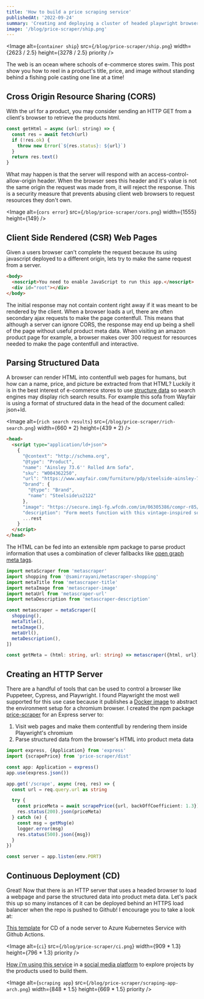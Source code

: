 ```yaml
---
title: 'How to build a price scraping service'
publishedAt: '2022-09-24'
summary: 'Creating and deploying a cluster of headed playwright browsers that extract product data'
image: '/blog/price-scraper/ship.png'
---
```


<Image
  alt={`container ship`}
  src={`/blog/price-scraper/ship.png`}
  width={2623 / 2.5}
  height={3278 / 2.5}
  priority
/>

The web is an ocean where schools of e-commerce stores swim. This post show you how to reel in a product's title, price, and image without standing behind a fishing pole casting one line at a time!

## Cross Origin Resource Sharing (CORS)

With the url for a product, you may consider sending an HTTP GET from a client's browser to retrieve the products html.

```javascript
const getHtml = async (url: string) => {
  const res = await fetch(url)
  if (!res.ok) {
    throw new Error(`${res.status}: ${url}`)
  }
  return res.text()
}
```

What may happen is that the server will respond with an access-control-allow-origin header. When the browser sees this header and it's value is not the same origin the request was made from, it will reject the response. This is a security measure that prevents abusing client web browsers to request resources they don't own.

<Image
  alt={`cors error`}
  src={`/blog/price-scraper/cors.png`}
  width={1555}
  height={149}
/>

## Client Side Rendered (CSR) Web Pages

Given a users browser can't complete the request because its using javascript deployed to a different origin, lets try to make the same request from a server.

```html
<body>
  <noscript>You need to enable JavaScript to run this app.</noscript>
  <div id="root"></div>
</body>
```

The initial response may not contain content right away if it was meant to be rendered by the client. When a browser loads a url, there are often secondary ajax requests to make the page contentfull. This means that although a server can ignore CORS, the response may end up being a shell of the page without useful product meta data. When visiting an amazon product page for example, a browser makes over 300 request for resources needed to make the page contentfull and interactive.

## Parsing Structured Data

A browser can render HTML into contentfull web pages for humans, but how can a name, price, and picture be extracted from that HTML? Luckily it is in the best interest of e-commerce stores to use [structure data](https://developers.google.com/search/docs/appearance/structured-data/intro-structured-data#structured-data) so search engines may display rich search results. For example this sofa from Wayfair is using a format of structured data in the head of the document called: json+ld.

<Image
  alt={`rich search results`}
  src={`/blog/price-scraper/rich-search.png`}
  width={660 * 2}
  height={439 * 2}
/>

```html
<head>
  <script type="application/ld+json">
    {
      "@context": "http://schema.org",
      "@type": "Product",
      "name": "Ainsley 73.6'' Rolled Arm Sofa",
      "sku": "W004362250",
      "url": "https://www.wayfair.com/furniture/pdp/steelside-ainsley-7401-rolled-arm-sofa-w004362250.html",
      "brand": {
        "@type": "Brand",
        "name": "Steelside\u2122"
      },
      "image": "https://secure.img1-fg.wfcdn.com/im/06305386/compr-r85/1695/169530576/ainsley-736-rolled-arm-sofa.jpg",
      "description": "Form meets function with this vintage-inspired sofa. It features a solid oak frame with four dowel legs to give your space a modern vibe. This couch is also wrapped in faux leather(Suede fabric) upholstery for a lived-in look, and it comes in a rich brown hue that blends in with a variety of color schemes. Foam filling gives you extra support whenever you need some time to relax. Round arms and a cushion back round out this classically industrial design. Colors may slightly vary due to difference in monitor\u00a0settings and lighting.",
      ...rest
    }
  </script>
</head>
```

The HTML can be fed into an extensible npm package to parse product information that uses a combination of clever fallbacks like [open graph meta tags](https://developers.facebook.com/docs/sharing/webmasters/).

```typescript
import metaScraper from 'metascraper'
import shopping from '@samirrayani/metascraper-shopping'
import metaTitle from 'metascraper-title'
import metaImage from 'metascraper-image'
import metaUrl from 'metascraper-url'
import metaDescription from 'metascraper-description'

const metascraper = metaScraper([
  shopping(),
  metaTitle(),
  metaImage(),
  metaUrl(),
  metaDescription(),
])

const getMeta = (html: string, url: string) => metascraper({html, url})
```

## Creating an HTTP Server

There are a handful of tools that can be used to control a browser like Puppeteer, Cypress, and Playwright. I found Playwright the most well supported for this use case because it publishes a [Docker image](https://hub.docker.com/_/microsoft-playwright) to abstract the environment setup for a chromium browser. I created the npm package [price-scraper](https://www.npmjs.com/package/price-scraper) for an Express server to:

1. Visit web pages and make them contentfull by rendering them inside Playwright's chromium
1. Parse structured data from the browser's HTML into product meta data

```typescript
import express, {Application} from 'express'
import {scrapePrice} from 'price-scraper/dist'

const app: Application = express()
app.use(express.json())

app.get('/scrape', async (req, res) => {
  const url = req.query.url as string

  try {
    const priceMeta = await scrapePrice({url, backOffCoefficient: 1.3})
    res.status(200).json(priceMeta)
  } catch (e) {
    const msg = getMsg(e)
    logger.error(msg)
    res.status(500).json({msg})
  }
})

const server = app.listen(env.PORT)
```

## Continuous Deployment (CD)

Great! Now that there is an HTTP server that uses a headed browser to load a webpage and parse the structured data into product meta data. Let's pack this up so many instances of it can be deployed behind an HTTPS load balancer when the repo is pushed to Github! I encourage you to take a look at:

[This template](https://github.com/teaguestockwell/aks-nodejs-cd) for CD of a node server to Azure Kubernetes Service with Github Actions.

<Image
  alt={`ci`}
  src={`/blog/price-scraper/ci.png`}
  width={909 * 1.3}
  height={796 * 1.3}
  priority
/>

[How i'm using this service](https://github.com/teaguestockwell/morebuilds-readme) in a [social media platform](https://morebuilds.com) to explore projects by the products used to build them.

<Image
  alt={`scraping app`}
  src={`/blog/price-scraper/scraping-app-arch.png`}
  width={848 * 1.5}
  height={669 * 1.5}
  priority
/>
